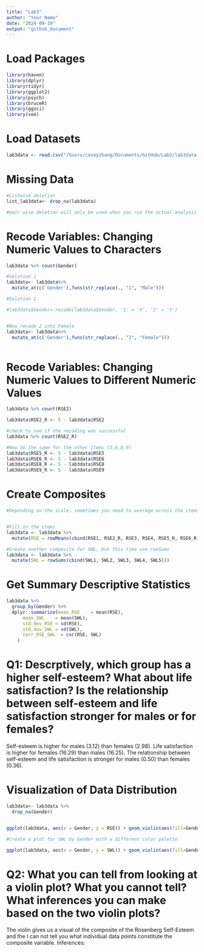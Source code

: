 ```yaml
---
title: "Lab3"
author: "Your Name"
date: "2024-09-19"
output: "github_document"
---
```


# Load Packages
```r
library(haven)
library(dplyr)
library(tidyr)
library(ggplot2)
library(psych)
library(bruceR)
library(ggsci)
library(see)

```

# Load Datasets
```r

lab3data <- read.csv("/Users/caseyzhang/Documents/GitHub/Lab3/lab3data.csv")

```


# Missing Data
```r

#Listwise deletion
list_lab3data<- drop_na(lab3data)

#pair wise deletion will only be used when you run the actual analysis using "na.rm = TRUE"

```

# Recode Variables: Changing Numeric Values to Characters
```r

lab3data %>% count(Gender)

#Solution 1
lab3data<- lab3data%>%
  mutate_at(c('Gender'),funs(str_replace(., "1", "Male")))

#Solution 2

#lab3data$Gender<-recode(lab3data$Gender, '1' = 'X', '2' = 'Y')


#Now recode 2 into Female
lab3data<- lab3data%>%
  mutate_at(c('Gender'),funs(str_replace(., "2", "Female")))



```

# Recode Variables: Changing Numeric Values to Different Numeric Values
```r

lab3data %>% count(RSE2)

lab3data$RSE2_R <- 5 - lab3data$RSE2

#check to see if the recoding was successful
lab3data %>% count(RSE2_R)

#Now do the same for the other items (5,6,8,9)
lab3data$RSE5_R <- 5 - lab3data$RSE5
lab3data$RSE6_R <- 5 - lab3data$RSE6
lab3data$RSE8_R <- 5 - lab3data$RSE8
lab3data$RSE9_R <- 5 - lab3data$RSE9

```


# Create Composites
```r

#Depending on the scale, sometimes you need to average across the items, other times you might need to sum 


#Fill in the items
lab3data <- lab3data %>%
  mutate(RSE = rowMeans(cbind(RSE1, RSE2_R, RSE3, RSE4, RSE5_R, RSE6_R, RSE7, RSE8_R, RSE9_R, RSE10)))

#Create another composite for SWL, but this time use rowSums
lab3data <- lab3data %>%
  mutate(SWL = rowSums(cbind(SWL1, SWL2, SWL3, SWL4, SWL5)))
```


# Get Summary Descriptive Statistics
```r

lab3data %>% 
  group_by(Gender) %>%
  dplyr::summarize(mean_RSE    = mean(RSE),
      mean_SWL    = mean(SWL),
      std_dev_RSE = sd(RSE),
      std_dev_SWL = sd(SWL),
      corr_RSE_SWL  = cor(RSE, SWL)
    )

```

# Q1: Descrptively, which group has a higher self-esteem? What about life satisfaction? Is the relationship between self-esteem and life satisfaction stronger for males or for females? 

Self-esteem is higher for males (3.12) than females (2.98). Life satisfaction is higher for females (16.29) than males (16.25). The relationship between self-esteem and life satisfaction is stronger for males (0.50) than females (0.36).


# Visualization of Data Distribution
```r

lab3data<- lab3data %>%
  drop_na(Gender)


ggplot(lab3data, aes(x = Gender, y = RSE)) + geom_violin(aes(fill=Gender)) + scale_fill_startrek() + theme_modern()

#Create a plot for SWL by Gender with a different color palette

ggplot(lab3data, aes(x = Gender, y = SWL)) + geom_violin(aes(fill=Gender)) + scale_fill_cosmic() + theme_modern()

```

# Q2: What you can tell from looking at a violin plot? What you cannot tell? What inferences you can make based on the two violin plots? 

The violin gives us a visual of the composite of the Rosenberg Self-Esteem and the 
I can not tell you what individual data points constitute the composite variable.
Inferences: